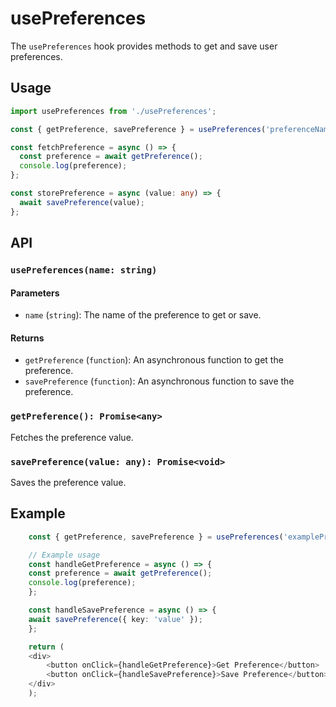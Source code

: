
<Meta title="Hooks/usePreferences" />

# usePreferences

The `usePreferences` hook provides methods to get and save user preferences.

## Usage

```typescript
import usePreferences from './usePreferences';

const { getPreference, savePreference } = usePreferences('preferenceName');

const fetchPreference = async () => {
  const preference = await getPreference();
  console.log(preference);
};

const storePreference = async (value: any) => {
  await savePreference(value);
};
```

## API

### `usePreferences(name: string)`

#### Parameters

- `name` (`string`): The name of the preference to get or save.

#### Returns

- `getPreference` (`function`): An asynchronous function to get the preference.
- `savePreference` (`function`): An asynchronous function to save the preference.

### `getPreference(): Promise<any>`

Fetches the preference value.

### `savePreference(value: any): Promise<void>`

Saves the preference value.

## Example

```typescript
    const { getPreference, savePreference } = usePreferences('examplePreference');

    // Example usage
    const handleGetPreference = async () => {
    const preference = await getPreference();
    console.log(preference);
    };

    const handleSavePreference = async () => {
    await savePreference({ key: 'value' });
    };

    return (
    <div>
        <button onClick={handleGetPreference}>Get Preference</button>
        <button onClick={handleSavePreference}>Save Preference</button>
    </div>
    );
```
